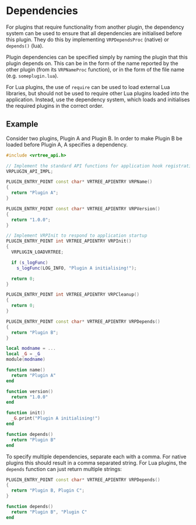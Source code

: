 
# Dependencies

For plugins that require functionality from another plugin, the dependency system can be used to ensure that all dependencies are initialised before this plugin. They do this by implementing `VRPDependsProc` (native) or `depends()` (lua).

Plugin dependencies can be specified simply by naming the plugin that this plugin depends on. This can be in the form of the name reported by the other plugin (from its `VRPNameProc` function), or in the form of the file name (e.g. `someplugin.lua`).

For Lua plugins, the use of `require` can be used to load external Lua libraries, but should not be used to require other Lua plugins loaded into the application. Instead, use the dependency system, which loads and initialises the required plugins in the correct order.

## Example

Consider two plugins, Plugin A and Plugin B. In order to make Plugin B be loaded before Plugin A, A specifies a dependency.

<Tabs>
<TabItem value="cpp" label="C++">

```cpp
#include <vrtree_api.h>

// Implement the standard API functions for application hook registration
VRPLUGIN_API_IMPL;

PLUGIN_ENTRY_POINT const char* VRTREE_APIENTRY VRPName()
{
  return "Plugin A";
}

PLUGIN_ENTRY_POINT const char* VRTREE_APIENTRY VRPVersion()
{
  return "1.0.0";
}

// Implement VRPInit to respond to application startup
PLUGIN_ENTRY_POINT int VRTREE_APIENTRY VRPInit()
{
  VRPLUGIN_LOADVRTREE;

  if (s_logFunc)
    s_logFunc(LOG_INFO, "Plugin A initialising!");

  return 0;
}

PLUGIN_ENTRY_POINT int VRTREE_APIENTRY VRPCleanup()
{
  return 0;
}

PLUGIN_ENTRY_POINT const char* VRTREE_APIENTRY VRPDepends()
{
  return "Plugin B";
}
```

</TabItem>
<TabItem value="lua" label="Lua">

```lua
local modname = ...
local _G = _G
module(modname)

function name()
  return "Plugin A"
end

function version()
  return "1.0.0"
end

function init()
  _G.print("Plugin A initialising!")
end

function depends()
  return "Plugin B"
end
```

</TabItem>
</Tabs>

To specify multiple dependencies, separate each with a comma. For native plugins this should result in a comma separated string. For Lua plugins, the `depends` function can just return multiple strings:

<Tabs>
<TabItem value="cpp" label="C++">

```cpp
PLUGIN_ENTRY_POINT const char* VRTREE_APIENTRY VRPDepends()
{
  return "Plugin B, Plugin C";
}
```

</TabItem>
<TabItem value="lua" label="Lua">

```lua
function depends()
  return "Plugin B", "Plugin C"
end
```

</TabItem>
</Tabs>
